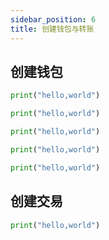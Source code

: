 ```yaml
---
sidebar_position: 6
title: 创建钱包与转账
---
```


## 创建钱包
```python
print("hello,world")


```

```python
print("hello,world")


```

```python
print("hello,world")


```

```python
print("hello,world")


```

```python
print("hello,world")


```

## 创建交易
```python
print("hello,world")


```